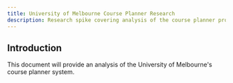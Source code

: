 ```yaml
---
title: University of Melbourne Course Planner Research
description: Research spike covering analysis of the course planner provided by the University of Melbourne.
---
```


## Introduction

This document will provide an analysis of the University of Melbourne's course planner system.

